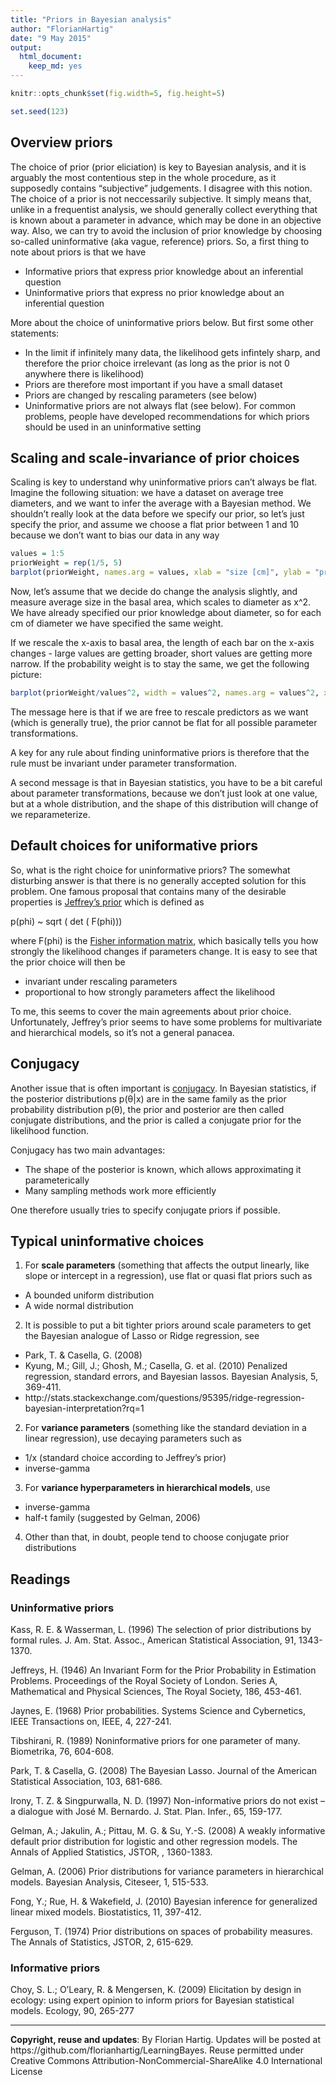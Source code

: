```yaml
---
title: "Priors in Bayesian analysis"
author: "FlorianHartig"
date: "9 May 2015"
output:
  html_document:
    keep_md: yes
---
```


```r
knitr::opts_chunk$set(fig.width=5, fig.height=5)
```


```r
set.seed(123)
```

## Overview priors

The choice of prior (prior eliciation) is key to Bayesian analysis, and it is arguably the most contentious step in the whole procedure, as it supposedly contains "subjective" judgements. I disagree with this notion. The choice of a prior is not neccessarily subjective. It simply means that, unlike in a frequentist analysis, we should generally collect everything that is known about a parameter in advance, which may be done in an objective way. Also, we can try to avoid the inclusion of prior knowledge by choosing so-called uninformative (aka vague, reference) priors. So, a first thing to note about priors is that we have 

* Informative priors that express prior knowledge about an inferential question
* Uninformative priors that express no prior knowledge about an inferential question

More about the choice of uninformative priors below. But first some other statements:

* In the limit if infinitely many data, the likelihood gets infintely sharp, and therefore the prior choice irrelevant (as long as the prior is not 0 anywhere there is likelihood)
* Priors are therefore most important if you have a small dataset 
* Priors are changed by rescaling parameters (see below)
* Uninformative priors are not always flat (see below). For common problems, people have developed recommendations for which priors should be used in an uninformative setting 


## Scaling and scale-invariance of prior choices 

Scaling is key to understand why uninformative priors can't always be flat. Imagine the following situation: we have a dataset on average tree diameters, and we want to infer the average with a Bayesian method. We shouldn't really look at the data before we specify our prior, so let's just specify the prior, and assume we choose a flat prior between 1 and 10 because we don't want to bias our data in any way

```r
values = 1:5
priorWeight = rep(1/5, 5)
barplot(priorWeight, names.arg = values, xlab = "size [cm]", ylab = "priorProbability", col = "darkseagreen")
```

Now, let's assume that we decide do change the analysis slightly, and measure average size in the basal area, which scales to diameter as x^2. We have already specified our prior knowledge about diameter, so for each cm of diameter we have specified the same weight. 

If we rescale the x-axis to basal area, the length of each bar on the x-axis changes - large values are getting broader, short values are getting more narrow. If the probability weight is to stay the same, we get the following picture:

```r
barplot(priorWeight/values^2, width = values^2, names.arg = values^2, xlab = "size [cm^2]", ylab = "priorProbability", col = "darkseagreen")
```

The message here is that if we are free to rescale predictors as we want (which is generally true), the prior cannot be flat for all possible parameter transformations. 

A key for any rule about finding uninformative priors is therefore that the rule must be invariant under parameter transformation. 

A second message is that in Bayesian statistics, you have to be a bit careful about parameter transformations, because we don't just look at one value, but at a whole distribution, and the shape of this distribution will change of we reparameterize. 


## Default choices for uniformative priors 

So, what is the right choice for uninformative priors? The somewhat disturbing answer is that there is no generally accepted solution for this problem. One famous proposal that contains many of the desirable properties is [Jeffrey's prior](http://en.wikipedia.org/wiki/Jeffreys_prior) which is defined as 

p(phi) ~ sqrt ( det ( F(phi)))

where F(phi) is the [Fisher information matrix](http://en.wikipedia.org/wiki/Fisher_information), which basically tells you how strongly the likelihood changes if parameters change. It is easy to see that the prior choice will then be

* invariant under rescaling parameters
* proportional to how strongly parameters affect the likelihood

To me, this seems to cover the main agreements about prior choice. Unfortunately, Jeffrey's prior seems to have some problems for multivariate and hierarchical models, so it's not a general panacea.

## Conjugacy

Another issue that is often important is [conjugacy](http://en.wikipedia.org/wiki/Conjugate_prior). In Bayesian statistics, if the posterior distributions p(θ|x) are in the same family as the prior probability distribution p(θ), the prior and posterior are then called conjugate distributions, and the prior is called a conjugate prior for the likelihood function. 

Conjugacy has two main advantages:

* The shape of the posterior is known, which allows approximating it parameterically
* Many sampling methods work more efficiently

One therefore usually tries to specify conjugate priors if possible. 


## Typical uninformative choices 



1. For **scale parameters** (something that affects the output linearly, like slope or intercept in a regression), use flat or quasi flat priors such as
  * A bounded uniform distribution
  * A wide normal distribution
  
2. It is possible to put a bit tighter priors around scale parameters to get the Bayesian analogue of Lasso or Ridge regression, see 
  * Park, T. & Casella, G. (2008) 
  * Kyung, M.; Gill, J.; Ghosh, M.; Casella, G. et al. (2010) Penalized regression, standard errors, and Bayesian lassos. Bayesian Analysis, 5, 369-411.
  * http://stats.stackexchange.com/questions/95395/ridge-regression-bayesian-interpretation?rq=1


2. For **variance parameters** (something like the standard deviation in a linear regression), use decaying parameters such as
  * 1/x (standard choice according to Jeffrey's prior)
  * inverse-gamma
  
3. For **variance hyperparameters in hierarchical models**, use
  * inverse-gamma
  * half-t family (suggested by Gelman, 2006)
  

4. Other than that, in doubt, people tend to choose conjugate prior distributions


## Readings

### Uninformative priors 

Kass, R. E. & Wasserman, L. (1996) The selection of prior distributions by formal rules. J. Am. Stat. Assoc., American Statistical Association, 91, 1343-1370.

Jeffreys, H. (1946) An Invariant Form for the Prior Probability in Estimation Problems. Proceedings of the Royal Society of London. Series A, Mathematical and Physical Sciences, The Royal Society, 186, 453-461.

Jaynes, E. (1968) Prior probabilities. Systems Science and Cybernetics, IEEE Transactions on, IEEE, 4, 227-241.

Tibshirani, R. (1989) Noninformative priors for one parameter of many. Biometrika, 76, 604-608.

Park, T. & Casella, G. (2008) The Bayesian Lasso. Journal of the American Statistical Association, 103, 681-686.

Irony, T. Z. & Singpurwalla, N. D. (1997) Non-informative priors do not exist -- a dialogue with José M. Bernardo. J. Stat. Plan. Infer., 65, 159-177.

Gelman, A.; Jakulin, A.; Pittau, M. G. & Su, Y.-S. (2008) A weakly informative default prior distribution for logistic and other regression models. The Annals of Applied Statistics, JSTOR, , 1360-1383.

Gelman, A. (2006) Prior distributions for variance parameters in hierarchical models. Bayesian Analysis, Citeseer, 1, 515-533.

Fong, Y.; Rue, H. & Wakefield, J. (2010) Bayesian inference for generalized linear mixed models. Biostatistics, 11, 397-412.

Ferguson, T. (1974) Prior distributions on spaces of probability measures. The Annals of Statistics, JSTOR, 2, 615-629.


### Informative priors 

Choy, S. L.; O'Leary, R. & Mengersen, K. (2009) Elicitation by design in ecology: using expert opinion to inform priors for Bayesian statistical models. Ecology, 90, 265-277




---
**Copyright, reuse and updates**: By Florian Hartig. Updates will be posted at https://github.com/florianhartig/LearningBayes. Reuse permitted under Creative Commons Attribution-NonCommercial-ShareAlike 4.0 International License

